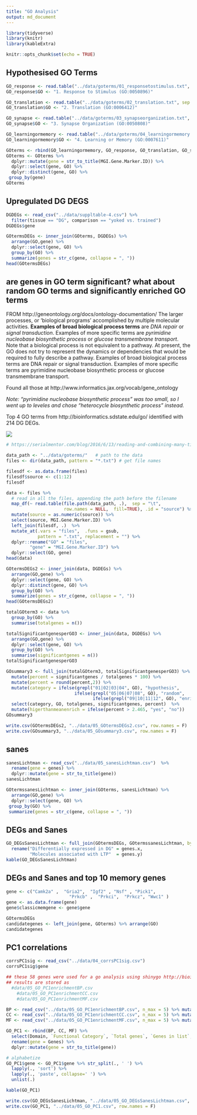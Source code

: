 ```yaml
---
title: "GO Analysis"
output: md_document
---
```


```r
library(tidyverse)
library(knitr)
library(kableExtra)

knitr::opts_chunk$set(echo = TRUE)
```


## Hypothesised GO Terms

```r
GO_response <- read.table("../data/goterms/01_responsetostimulus.txt", sep = "\t", row.names = NULL,  fill=TRUE)
GO_response$GO <- "1. Response to Stimulus (GO:0050896)"

GO_translation <- read.table("../data/goterms/02_translation.txt", sep = "\t", row.names = NULL)
GO_translation$GO <- "2. Translation (GO:0006412)"

GO_synapse <- read.table("../data/goterms/03_synapseorganization.txt", sep = "\t", row.names = NULL)
GO_synapse$GO <- "3. Synapse Organization (GO:0050808)"

GO_learningormemory <- read.table("../data/goterms/04_learningormemory.txt", sep = "\t", row.names = NULL)
GO_learningormemory$GO <- "4. Learning or Memory (GO:0007611)"

GOterms <- rbind(GO_learningormemory, GO_response, GO_translation, GO_synapse)
GOterms <- GOterms %>%
  dplyr::mutate(gene = str_to_title(MGI.Gene.Marker.ID)) %>% 
  dplyr::select(gene, GO) %>% 
  dplyr::distinct(gene, GO) %>% 
 group_by(gene) 
GOterms

```

## Upregulated DG DEGS


```r
DGDEGs <- read_csv("../data/suppltable-4.csv") %>% 
  filter(tissue == "DG", comparison == "yoked vs. trained")
DGDEGs$gene

GOtermsDEGs <- inner_join(GOterms, DGDEGs) %>%
  arrange(GO,gene) %>%
  dplyr::select(gene, GO) %>% 
  group_by(GO) %>%
  summarize(genes = str_c(gene, collapse = ", "))
head(GOtermsDEGs)
```

## are genes in GO term significant? what about random GO terms and significantly enriched GO terms

FROM http://geneontology.org/docs/ontology-documentation/ 
The larger processes, or ‘biological programs’ accomplished by multiple molecular activities. **Examples of broad biological process terms** are _DNA repair_ or _signal transduction_. Examples of more specific terms are _pyrimidine nucleobase biosynthetic process_ or _glucose transmembrane transport_. Note that a biological process is not equivalent to a pathway. At present, the GO does not try to represent the dynamics or dependencies that would be required to fully describe a pathway. Examples of broad biological process terms are DNA repair or signal transduction. Examples of more specific terms are pyrimidine nucleobase biosynthetic process or glucose transmembrane transport.

Found all those at http://www.informatics.jax.org/vocab/gene_ontology

_Note: "pyrimidine nucleobase biosynthetic process" was too small, so I went up to leveles and chose "heterocycle biosynthetic process" instead._

Top 4 GO terms from http://bioinformatics.sdstate.edu/go/ identified with 214 DG DEGs. 

![](../figures/05_GO/Screen Shot 2020-01-30 at 11.19.35 AM.png)


```r
# https://serialmentor.com/blog/2016/6/13/reading-and-combining-many-tidy-data-files-in-R

data_path <- "../data/goterms/"   # path to the data
files <- dir(data_path, pattern = "*.txt") # get file names

filesdf <- as.data.frame(files)
filesdf$source <- c(1:12)
filesdf

data <- files %>%
  # read in all the files, appending the path before the filename
  map_df(~ read.table(file.path(data_path, .),  sep = "\t", 
                      row.names = NULL,  fill=TRUE), .id = "source") %>%
  mutate(source = as.numeric(source)) %>%
  select(source, MGI.Gene.Marker.ID) %>%
  left_join(filesdf, .)  %>% 
  mutate_at(.vars = "files",  .funs = gsub,
            pattern = ".txt", replacement = "") %>%
  dplyr::rename("GO" = "files",
         "gene" = "MGI.Gene.Marker.ID") %>%
  dplyr::select(GO, gene)
head(data)

GOtermsDEGs2 <- inner_join(data, DGDEGs) %>%
  arrange(GO,gene) %>%
  dplyr::select(gene, GO) %>% 
  dplyr::distinct(gene, GO) %>% 
  group_by(GO) %>%
  summarize(genes = str_c(gene, collapse = ", "))
head(GOtermsDEGs2)

totalGOterm3 <- data %>%
  group_by(GO) %>%
  summarise(totalgenes = n())

totalSignificantgenesperGO3 <- inner_join(data, DGDEGs) %>%
  arrange(GO,gene) %>%
  dplyr::select(gene, GO) %>% 
  group_by(GO) %>%
  summarise(significantgenes = n())
totalSignificantgenesperGO3

GOsummary3 <- full_join(totalGOterm3, totalSignificantgenesperGO3) %>%
  mutate(percent = significantgenes / totalgenes * 100) %>%
  mutate(percent = round(percent,2)) %>%
  mutate(category = ifelse(grepl("01|02|03|04", GO), "hypothesis",
                          ifelse(grepl("05|06|07|08", GO), "random",
                                 ifelse(grepl("09|10|11|12", GO), "enriched", NA)))) %>%
  select(category, GO, totalgenes, significantgenes, percent)  %>%
  mutate(higerthanmeanenrich = ifelse(percent > 2.465, "yes", "no"))
GOsummary3

write.csv(GOtermsDEGs2, "../data/05_GOtermsDEGs2.csv", row.names = F)
write.csv(GOsummary3, "../data/05_GOsummary3.csv", row.names = F)

```





## sanes

```r
sanesLichtman <- read_csv("../data/05_sanesLichtman.csv")  %>% 
  rename(gene = genes) %>%
  dplyr::mutate(gene = str_to_title(gene))
sanesLichtman

GOtermssanesLichtman <- inner_join(GOterms, sanesLichtman) %>%
  arrange(GO,gene) %>%
  dplyr::select(gene, GO) %>% 
 group_by(GO) %>%
 summarize(genes = str_c(gene, collapse = ", "))

```

## DEGs and Sanes


```r
GO_DEGsSanesLichtman <- full_join(GOtermsDEGs, GOtermssanesLichtman, by = "GO") %>%
  rename("Differentially expressed in DG" = genes.x,
         "Molecules associated with LTP"  = genes.y)
kable(GO_DEGsSanesLichtman)

```
## DEGs and Sanes and top 10 memory genes


```r
gene <- c("Camk2a" ,  "Gria2",  "Igf2" , "Nsf" , "Pick1",
                        "Prkcb" ,  "Prkci",  "Prkcz", "Wwc1" )
gene <- as.data.frame(gene)
gene$classicmemgene <- gene$gene

GOtermsDEGs
candidategenes <- left_join(gene, GOterms) %>% arrange(GO)
candidategenes
```

## PC1 correlations

```r
corrsPC1sig <- read_csv("../data/04_corrsPC1sig.csv")
corrsPC1sig$gene

## these 58 genes were used for a go analysis using shinygo http://bioinformatics.sdstate.edu/go/
## results are stored as 
  #data/05_GO_PC1enrichmentBP.csv
	#data/05_GO_PC1enrichmentCC.csv
	#data/05_GO_PC1enrichmentMF.csv

BP <- read_csv("../data/05_GO_PC1enrichmentBP.csv", n_max = 5) %>% mutate(Domain = "BP") 
CC <- read_csv("../data/05_GO_PC1enrichmentCC.csv", n_max = 5) %>% mutate(Domain = "CC") 
MF <- read_csv("../data/05_GO_PC1enrichmentMF.csv", n_max = 5) %>% mutate(Domain = "MF") 

GO_PC1 <- rbind(BP, CC, MF) %>% 
  select(Domain, `Functional Category`, `Total genes`, `Genes in list`, Genes) %>%
  rename(gene = Genes) %>%
  dplyr::mutate(gene = str_to_title(gene))

# alphabetize
GO_PC1$gene <- GO_PC1$gene %>% str_split(., ' ') %>% 
  lapply(., 'sort') %>%  
  lapply(., 'paste', collapse=' ') %>% 
  unlist(.)

kable(GO_PC1) 
```
```r
write.csv(GO_DEGsSanesLichtman, "../data/05_GO_DEGsSanesLichtman.csv", row.names = F)
write.csv(GO_PC1, "../data/05_GO_PC1.csv", row.names = F)
```